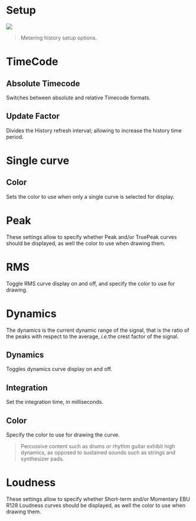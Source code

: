 # Setup
![](https://media.githubusercontent.com/media/FLUX-SE/doc_images/main/Analyzer/MeteringHistory/Setup.png)

> Metering history setup options.

# TimeCode

## Absolute Timecode
Switches between absolute and relative Timecode formats.

## Update Factor
Divides the History refresh interval; allowing to increase the
history time period.

# Single curve

## Color
Sets the color to use when only a single curve is selected for display.

# Peak
These settings allow to specify whether Peak and/or TruePeak curves should be displayed, as well the color to use when drawing them.

# RMS
Toggle RMS curve display on and off, and specify the color to use for drawing.

# Dynamics
The dynamics is the current dynamic range of the signal, that is the ratio of the peaks with respect to the average, <i>i.e.</i>the crest factor of the signal.

## Dynamics
Toggles dynamics curve display on and off.

## Integration
Set the integration time, in milliseconds.

## Color
Specify the color to use for drawing the curve.

> Percussive content such as drums or rhythm guitar exhibit high dynamics, as opposed to sustained sounds such as strings and synthesizer pads.

# Loudness
These settings allow to specify whether Short-term and/or Momentary EBU R128 Loudness curves should be displayed, as well the color to use when drawing them.


